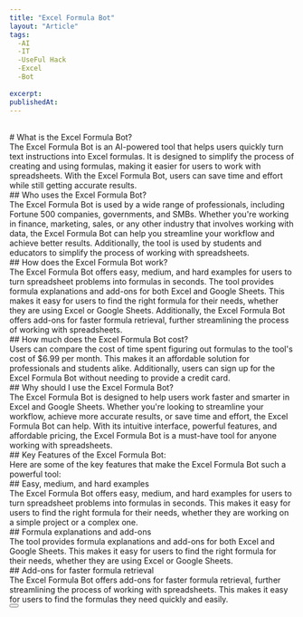 ```yaml
---
title: "Excel Formula Bot"
layout: "Article"
tags:
  -AI 
  -IT
  -UseFul Hack
  -Excel
  -Bot
 
excerpt:
publishedAt:
---
```


<br/>
# What is the Excel Formula Bot?
<br/>
The Excel Formula Bot is an AI-powered tool that helps users quickly turn text instructions into Excel formulas. It is designed to simplify the process of creating and using formulas, making it easier for users to work with spreadsheets. With the Excel Formula Bot, users can save time and effort while still getting accurate results.
<br/>
## Who uses the Excel Formula Bot?
<br/>
The Excel Formula Bot is used by a wide range of professionals, including Fortune 500 companies, governments, and SMBs. Whether you're working in finance, marketing, sales, or any other industry that involves working with data, the Excel Formula Bot can help you streamline your workflow and achieve better results. Additionally, the tool is used by students and educators to simplify the process of working with spreadsheets.
<br/>
## How does the Excel Formula Bot work?
<br/>
The Excel Formula Bot offers easy, medium, and hard examples for users to turn spreadsheet problems into formulas in seconds. The tool provides formula explanations and add-ons for both Excel and Google Sheets. This makes it easy for users to find the right formula for their needs, whether they are using Excel or Google Sheets. Additionally, the Excel Formula Bot offers add-ons for faster formula retrieval, further streamlining the process of working with spreadsheets.
<br/>
## How much does the Excel Formula Bot cost?
<br/>
Users can compare the cost of time spent figuring out formulas to the tool's cost of $6.99 per month. This makes it an affordable solution for professionals and students alike. Additionally, users can sign up for the Excel Formula Bot without needing to provide a credit card.
<br/>
## Why should I use the Excel Formula Bot?
<br/>
The Excel Formula Bot is designed to help users work faster and smarter in Excel and Google Sheets. Whether you're looking to streamline your workflow, achieve more accurate results, or save time and effort, the Excel Formula Bot can help. With its intuitive interface, powerful features, and affordable pricing, the Excel Formula Bot is a must-have tool for anyone working with spreadsheets.
<br/>
## Key Features of the Excel Formula Bot:
<br/>
Here are some of the key features that make the Excel Formula Bot such a powerful tool:
<br/>
## Easy, medium, and hard examples
<br/>
The Excel Formula Bot offers easy, medium, and hard examples for users to turn spreadsheet problems into formulas in seconds. This makes it easy for users to find the right formula for their needs, whether they are working on a simple project or a complex one.
<br/>
## Formula explanations and add-ons
<br/>
The tool provides formula explanations and add-ons for both Excel and Google Sheets. This makes it easy for users to find the right formula for their needs, whether they are using Excel or Google Sheets.
<br/>
## Add-ons for faster formula retrieval
<br/>
The Excel Formula Bot offers add-ons for faster formula retrieval, further streamlining the process of working with spreadsheets. This makes it easy for users to find the formulas they need quickly and easily.
<br/>
<Button
  address="https://excelformulabot.com/"
  text="Link to Excel Formula Bot"
/>
